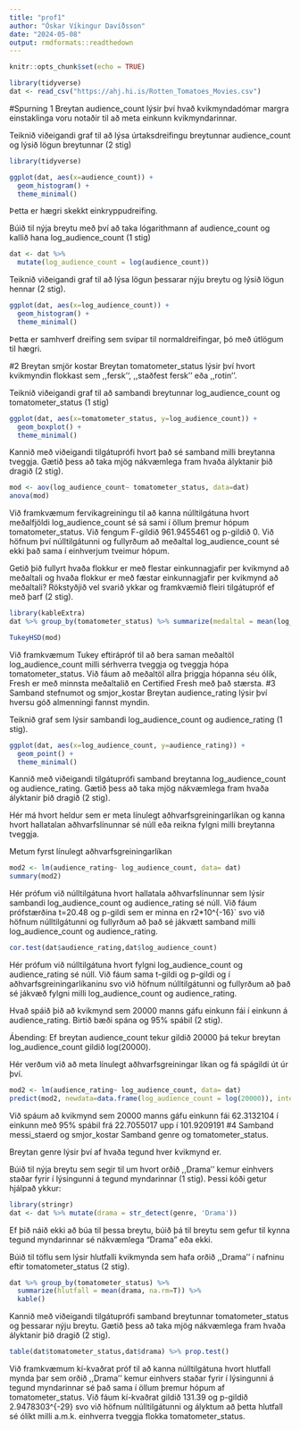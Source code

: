```yaml
---
title: "prof1"
author: "Óskar Víkingur Davíðsson"
date: "2024-05-08"
output: rmdformats::readthedown
---
```


```r
knitr::opts_chunk$set(echo = TRUE)
```

```r
library(tidyverse)
dat <- read_csv("https://ahj.hi.is/Rotten_Tomatoes_Movies.csv")

```
#Spurning 1
Breytan audience_count lýsir því hvað kvikmyndadómar margra einstaklinga voru notaðir til að meta einkunn kvikmyndarinnar.

  Teiknið viðeigandi graf til að lýsa úrtaksdreifingu breytunnar audience_count og lýsið lögun breytunnar (2 stig)



```r
library(tidyverse)

ggplot(dat, aes(x=audience_count)) + 
  geom_histogram() + 
  theme_minimal()
```

Þetta er hægri skekkt einkryppudreifing.

  Búið til nýja breytu með því að taka lógarithmann af audience_count og kallið hana log_audience_count (1 stig)

```r
dat <- dat %>%
  mutate(log_audience_count = log(audience_count))
```

  Teiknið viðeigandi graf til að lýsa lögun þessarar nýju breytu og lýsið lögun hennar (2 stig).

```r
ggplot(dat, aes(x=log_audience_count)) + 
  geom_histogram() + 
  theme_minimal()

```
Þetta er samhverf dreifing sem svipar til normaldreifingar, þó með útlögum til hægri.

#2 Breytan smjör kostar
Breytan tomatometer_status lýsir því hvort kvikmyndin flokkast sem ,,fersk’‘, ,,staðfest fersk’’ eða ,,rotin’’.

  Teiknið viðeigandi graf til að sambandi breytunnar log_audience_count og tomatometer_status (1 stig)

```r
ggplot(dat, aes(x=tomatometer_status, y=log_audience_count)) + 
  geom_boxplot() + 
  theme_minimal()
```

  Kannið með viðeigandi tilgátuprófi hvort það sé samband milli breytanna tveggja. Gætið þess að taka mjög nákvæmlega fram hvaða ályktanir þið dragið (2 stig).


```r
mod <- aov(log_audience_count~ tomatometer_status, data=dat)
anova(mod)

```
Við framkvæmum fervikagreiningu til að kanna núlltilgátuna hvort meðalfjöldi log_audience_count sé sá sami í öllum þremur hópum tomatometer_status. Við fengum F-gildið 961.9455461 og p-gildið 0. Við höfnum því núlltilgátunni og fullyrðum að meðaltal log_audience_count sé ekki það sama í einhverjum tveimur hópum.

  Getið þið fullyrt hvaða flokkur er með flestar einkunnagjafir per kvikmynd að meðaltali og hvaða flokkur er með fæstar einkunnagjafir per kvikmynd að meðaltali? Rökstyðjið vel svarið ykkar og framkvæmið fleiri tilgátupróf ef með þarf (2 stig).

```r
library(kableExtra)
dat %>% group_by(tomatometer_status) %>% summarize(medaltal = mean(log_audience_count, na.rm=T)) %>% kable

```


```r

TukeyHSD(mod)
```
Við framkvæmum Tukey eftirápróf til að bera saman meðaltöl log_audience_count milli sérhverra tveggja og tveggja hópa tomatometer_status. Við fáum að meðaltöl allra þriggja hópanna séu ólík, Fresh er með minnsta meðaltalið en Certified Fresh með það stærsta.
#3 Samband stefnumot og smjor_kostar
Breytan audience_rating lýsir því hversu góð almenningi fannst myndin.

  Teiknið graf sem lýsir sambandi log_audience_count og audience_rating (1 stig).

```r
ggplot(dat, aes(x=log_audience_count, y=audience_rating)) + 
  geom_point() + 
  theme_minimal()
```

  Kannið með viðeigandi tilgátuprófi samband breytanna log_audience_count og audience_rating. Gætið þess að taka mjög nákvæmlega fram hvaða ályktanir þið dragið (2 stig).

Hér má hvort heldur sem er meta línulegt aðhvarfsgreiningarlíkan og kanna hvort hallatalan aðhvarfslínunnar sé núll eða reikna fylgni milli breytanna tveggja.

Metum fyrst línulegt aðhvarfsgreiningarlíkan
```r
mod2 <- lm(audience_rating~ log_audience_count, data= dat)
summary(mod2)
```
Hér prófum við núlltilgátuna hvort hallatala aðhvarfslínunnar sem lýsir sambandi log_audience_count og audience_rating sé núll. Við fáum prófstærðina t=20.48 og p-gildi sem er minna en r2*10^{-16}` svo við höfnum núlltilgátunni og fullyrðum að það sé jákvætt samband milli log_audience_count og audience_rating.
```r
cor.test(dat$audience_rating,dat$log_audience_count)
```
Hér prófum við núlltilgátuna hvort fylgni log_audience_count og audience_rating sé núll. Við fáum sama t-gildi og p-gildi og í aðhvarfsgreiningarlíkaninu svo við höfnum núlltilgátunni og fullyrðum að það sé jákvæð fylgni milli log_audience_count og audience_rating.

  Hvað spáið þið að kvikmynd sem 20000 manns gáfu einkunn fái í einkunn á audience_rating. Birtið bæði spána og 95% spábil (2 stig).

Ábending: Ef breytan audience_count tekur gildið 20000 þá tekur breytan log_audience_count gildið log(20000).

Hér verðum við að meta línulegt aðhvarfsgreiningar líkan og fá spágildi út úr því.
```r
mod2 <- lm(audience_rating~ log_audience_count, data= dat)
predict(mod2, newdata=data.frame(log_audience_count = log(20000)), interval='prediction')
```
Við spáum að kvikmynd sem 20000 manns gáfu einkunn fái 62.3132104 í einkunn með 95% spábil frá 22.7055017 upp í 101.9209191
#4 Samband messi_staerd og smjor_kostar
Samband genre og tomatometer_status.

Breytan genre lýsir því af hvaða tegund hver kvikmynd er.

  Búið til nýja breytu sem segir til um hvort orðið ,,Drama’’ kemur einhvers staðar fyrir í lýsingunni á tegund myndarinnar (1 stig). Þessi kóði getur hjálpað ykkur:


```r
library(stringr)
dat <- dat %>% mutate(drama = str_detect(genre, 'Drama'))
```
Ef þið náið ekki að búa til þessa breytu, búið þá til breytu sem gefur til kynna tegund myndarinnar sé nákvæmlega “Drama” eða ekki.

  Búið til töflu sem lýsir hlutfalli kvikmynda sem hafa orðið ,,Drama’’ í nafninu eftir tomatometer_status (2 stig).

```r
dat %>% group_by(tomatometer_status) %>%
  summarize(hlutfall = mean(drama, na.rm=T)) %>%
  kable()
```

Kannið með viðeigandi tilgátuprófi samband breytunnar tomatometer_status og þessarar nýju breytu. Gætið þess að taka mjög nákvæmlega fram hvaða ályktanir þið dragið (2 stig).

```r
table(dat$tomatometer_status,dat$drama) %>% prop.test()
```
Við framkvæmum kí-kvaðrat próf til að kanna núlltilgátuna hvort hlutfall mynda þar sem orðið ,,Drama’’ kemur einhvers staðar fyrir í lýsingunni á tegund myndarinnar sé það sama í öllum þremur hópum af tomatometer_status. Við fáum kí-kvaðrat gildið 131.39 og p-gildið 2.9478303^{-29} svo við höfnum núlltilgátunni og ályktum að þetta hlutfall sé ólíkt milli a.m.k. einhverra tveggja flokka tomatometer_status.

